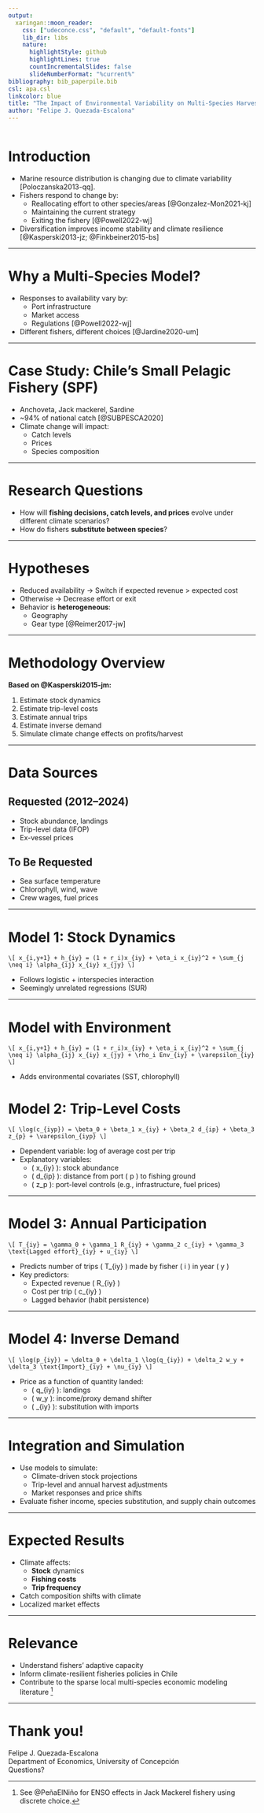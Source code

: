 ```yaml
---
output:
  xaringan::moon_reader:
    css: ["udeconce.css", "default", "default-fonts"]
    lib_dir: libs
    nature:
      highlightStyle: github
      highlightLines: true
      countIncrementalSlides: false
      slideNumberFormat: "%current%"
bibliography: bib_paperpile.bib
csl: apa.csl
linkcolor: blue
title: "The Impact of Environmental Variability on Multi-Species Harvest Decisions by Chilean Fishers"
author: "Felipe J. Quezada-Escalona"
---
```


```r

```

# Introduction

- Marine resource distribution is changing due to climate variability [Poloczanska2013-qq].
- Fishers respond to change by:
  - Reallocating effort to other species/areas [@Gonzalez-Mon2021-kj]
  - Maintaining the current strategy
  - Exiting the fishery [@Powell2022-wj]
- Diversification improves income stability and climate resilience [@Kasperski2013-jz; @Finkbeiner2015-bs]

---

# Why a Multi-Species Model?

- Responses to availability vary by:
  - Port infrastructure
  - Market access
  - Regulations [@Powell2022-wj]
- Different fishers, different choices [@Jardine2020-um]

---

# Case Study: Chile’s Small Pelagic Fishery (SPF)

- Anchoveta, Jack mackerel, Sardine
- ~94% of national catch [@SUBPESCA2020]
- Climate change will impact:
  - Catch levels
  - Prices
  - Species composition

---

# Research Questions

- How will **fishing decisions, catch levels, and prices** evolve under different climate scenarios?
- How do fishers **substitute between species**?

---

# Hypotheses

- Reduced availability → Switch if expected revenue > expected cost
- Otherwise → Decrease effort or exit
- Behavior is **heterogeneous**:
  - Geography
  - Gear type [@Reimer2017-jw]

---

# Methodology Overview

**Based on @Kasperski2015-jm:**

1. Estimate stock dynamics
2. Estimate trip-level costs
3. Estimate annual trips
4. Estimate inverse demand
5. Simulate climate change effects on profits/harvest

---

# Data Sources

## Requested (2012–2024)

- Stock abundance, landings
- Trip-level data (IFOP)
- Ex-vessel prices

## To Be Requested

- Sea surface temperature
- Chlorophyll, wind, wave
- Crew wages, fuel prices

---

# Model 1: Stock Dynamics

`\[
x_{i,y+1} + h_{iy} = (1 + r_i)x_{iy} + \eta_i x_{iy}^2 + \sum_{j \neq i} \alpha_{ij} x_{iy} x_{jy}
\]`

- Follows logistic + interspecies interaction
- Seemingly unrelated regressions (SUR)

---

# Model with Environment

`\[
x_{i,y+1} + h_{iy} = (1 + r_i)x_{iy} + \eta_i x_{iy}^2 + \sum_{j \neq i} \alpha_{ij} x_{iy} x_{jy} + \rho_i Env_{iy} + \varepsilon_{iy}
\]`

- Adds environmental covariates (SST, chlorophyll)


# Model 2: Trip-Level Costs

`\[
\log(c_{iyp}) = \beta_0 + \beta_1 x_{iy} + \beta_2 d_{ip} + \beta_3 z_{p} + \varepsilon_{iyp}
\]`

- Dependent variable: log of average cost per trip
- Explanatory variables:
  - \( x_{iy} \): stock abundance
  - \( d_{ip} \): distance from port \( p \) to fishing ground
  - \( z_p \): port-level controls (e.g., infrastructure, fuel prices)

---

# Model 3: Annual Participation

`\[
T_{iy} = \gamma_0 + \gamma_1 R_{iy} + \gamma_2 c_{iy} + \gamma_3 \text{Lagged effort}_{iy} + u_{iy}
\]`

- Predicts number of trips \( T_{iy} \) made by fisher \( i \) in year \( y \)
- Key predictors:
  - Expected revenue \( R_{iy} \)
  - Cost per trip \( c_{iy} \)
  - Lagged behavior (habit persistence)

---

# Model 4: Inverse Demand

`\[
\log(p_{iy}) = \delta_0 + \delta_1 \log(q_{iy}) + \delta_2 w_y + \delta_3 \text{Import}_{iy} + \nu_{iy}
\]`

- Price as a function of quantity landed:
  - \( q_{iy} \): landings
  - \( w_y \): income/proxy demand shifter
  - \( \text{Import}_{iy} \): substitution with imports

---

# Integration and Simulation

- Use models to simulate:
  - Climate-driven stock projections
  - Trip-level and annual harvest adjustments
  - Market responses and price shifts
- Evaluate fisher income, species substitution, and supply chain outcomes


---

# Expected Results

- Climate affects:
  - **Stock** dynamics
  - **Fishing costs**
  - **Trip frequency**
- Catch composition shifts with climate
- Localized market effects

---

# Relevance

- Understand fishers’ adaptive capacity
- Inform climate-resilient fisheries policies in Chile
- Contribute to the sparse local multi-species economic modeling literature [^1]

[^1]: See @PeñaElNiño for ENSO effects in Jack Mackerel fishery using discrete choice.

---

# Thank you!

Felipe J. Quezada-Escalona  
Department of Economics, University of Concepción  
Questions?
